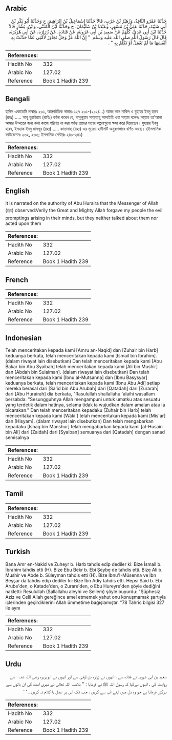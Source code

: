 ## Arabic


<div dir="rtl" lang="ar" style={{fontSize:'larger',backgroundColor:'#f8f9fa',padding:20}}>
حَدَّثَنَا عَمْرٌو النَّاقِدُ، وَزُهَيْرُ بْنُ حَرْبٍ، قَالاَ حَدَّثَنَا إِسْمَاعِيلُ بْنُ إِبْرَاهِيمَ، ح وَحَدَّثَنَا أَبُو بَكْرِ بْنُ أَبِي شَيْبَةَ، حَدَّثَنَا عَلِيُّ بْنُ مُسْهِرٍ، وَعَبْدَةُ بْنُ سُلَيْمَانَ، ح وَحَدَّثَنَا ابْنُ الْمُثَنَّى، وَابْنُ، بَشَّارٍ قَالاَ حَدَّثَنَا ابْنُ أَبِي عَدِيٍّ، كُلُّهُمْ عَنْ سَعِيدِ بْنِ أَبِي عَرُوبَةَ، عَنْ قَتَادَةَ، عَنْ زُرَارَةَ، عَنْ أَبِي هُرَيْرَةَ، قَالَ قَالَ رَسُولُ اللَّهِ صلى الله عليه وسلم ‏ "‏ إِنَّ اللَّهَ عَزَّ وَجَلَّ تَجَاوَزَ لأُمَّتِي عَمَّا حَدَّثَتْ بِهِ أَنْفُسَهَا مَا لَمْ تَعْمَلْ أَوْ تَكَلَّمْ بِهِ ‏"‏ ‏.‏
</div>
<div style={{backgroundColor:'#f8f9fa',padding:20, marginBottom: 10}}><table> <thead> <tr> <th>References:</th> <th></th> </tr> </thead> <tbody><tr><td>Hadith No</td><td>332</td></tr><tr><td>Arabic No</td><td>127.02</td></tr><tr><td>Reference</td><td>Book 1 Hadith 239</td></tr></tbody></table></div>

## Bengali


<div dir="ltr" lang="bn" style={{fontSize:'larger',backgroundColor:'#f8f9fa',padding:20}}>
হাদিস একাডেমি নাম্বারঃ ২৩১, আন্তর্জাতিক নাম্বারঃ ১২৭ ২৩১-(২০২/...) আমর আন নাকিদ ও যুহায়র ইবনু হারব (রহঃ) ..... আবূ হুরাইরাহ (রাযিঃ) বর্ণনা করেন যে, রাসূলুল্লাহ সাল্লাল্লাহু আলাইহি ওয়া সাল্লাম বলেনঃ আল্লাহ তা'আলা আমার উম্মতের জন্য কথা কাজে পরিণত না করা পর্যন্ত তাদের মনের কল্পনাগুলো ক্ষমা করে দিয়েছেন। যুহায়র ইবনু হারব, ইসহাক ইবনু মানসূর (রহঃ) ..... কাতাদাহ্ (রহঃ) এর সূত্রেও হাদীসটি অনুরূপভাবে বর্ণিত আছে। (ইসলামিক ফাউন্ডেশনঃ ২৩২, ২৩৩; ইসলামিক সেন্টারঃ ২৪০-২৪১)
</div>
<div style={{backgroundColor:'#f8f9fa',padding:20, marginBottom: 10}}><table> <thead> <tr> <th>References:</th> <th></th> </tr> </thead> <tbody><tr><td>Hadith No</td><td>332</td></tr><tr><td>Arabic No</td><td>127.02</td></tr><tr><td>Reference</td><td>Book 1 Hadith 239</td></tr></tbody></table></div>

## English


<div dir="ltr" lang="en" style={{fontSize:'larger',backgroundColor:'#f8f9fa',padding:20}}>
It is narrated on the authority of Abu Huraira that the Messenger of Allah (ﷺ) observed:Verily the Great and Mighty Allah forgave my people the evil promptings arising in their minds, but they neither talked about them nor acted upon them
</div>
<div style={{backgroundColor:'#f8f9fa',padding:20, marginBottom: 10}}><table> <thead> <tr> <th>References:</th> <th></th> </tr> </thead> <tbody><tr><td>Hadith No</td><td>332</td></tr><tr><td>Arabic No</td><td>127.02</td></tr><tr><td>Reference</td><td>Book 1 Hadith 239</td></tr></tbody></table></div>

## French


<div dir="ltr" lang="fr" style={{fontSize:'larger',backgroundColor:'#f8f9fa',padding:20}}>

</div>
<div style={{backgroundColor:'#f8f9fa',padding:20, marginBottom: 10}}><table> <thead> <tr> <th>References:</th> <th></th> </tr> </thead> <tbody><tr><td>Hadith No</td><td>332</td></tr><tr><td>Arabic No</td><td>127.02</td></tr><tr><td>Reference</td><td>Book 1 Hadith 239</td></tr></tbody></table></div>

## Indonesian


<div dir="ltr" lang="id" style={{fontSize:'larger',backgroundColor:'#f8f9fa',padding:20}}>
Telah menceritakan kepada kami [Amru an-Naqid] dan [Zuhair bin Harb] keduanya berkata, telah menceritakan kepada kami [Ismail bin Ibrahim]. (dalam riwayat lain disebutkan) Dan telah menceritakan kepada kami [Abu Bakar bin Abu Syaibah] telah menceritakan kepada kami [Ali bin Mushir] dan [Abdah bin Sulaiman]. (dalam riwayat lain disebutkan) Dan telah menceritakan kepada kami [Ibnu al-Mutsanna] dan [Ibnu Basysyar] keduanya berkata, telah menceritakan kepada kami [Ibnu Abu Adi] setiap mereka berasal dari [Sa'id bin Abu Arubah] dari [Qatadah] dari [Zurarah] dari [Abu Hurairah] dia berkata, "Rasulullah shallallahu 'alaihi wasallam bersabda: "Sesungguhnya Allah mengampuni untuk umatku atas sesuatu yang terdetik dalam hatinya, selama tidak ia wujudkan dalam amalan atau ia bicarakan." Dan telah menceritakan kepadaku [Zuhair bin Harb] telah menceritakan kepada kami [Waki'] telah menceritakan kepada kami [Mis'ar] dan [Hisyam]. (dalam riwayat lain disebutkan) Dan telah mengabarkan kepadaku [Ishaq bin Manshur] telah mengabarkan kepada kami [al-Husain bin Ali] dari [Zaidah] dari [Syaiban] semuanya dari [Qatadah] dengan sanad semisalnya
</div>
<div style={{backgroundColor:'#f8f9fa',padding:20, marginBottom: 10}}><table> <thead> <tr> <th>References:</th> <th></th> </tr> </thead> <tbody><tr><td>Hadith No</td><td>332</td></tr><tr><td>Arabic No</td><td>127.02</td></tr><tr><td>Reference</td><td>Book 1 Hadith 239</td></tr></tbody></table></div>

## Tamil


<div dir="ltr" lang="ta" style={{fontSize:'larger',backgroundColor:'#f8f9fa',padding:20}}>

</div>
<div style={{backgroundColor:'#f8f9fa',padding:20, marginBottom: 10}}><table> <thead> <tr> <th>References:</th> <th></th> </tr> </thead> <tbody><tr><td>Hadith No</td><td>332</td></tr><tr><td>Arabic No</td><td>127.02</td></tr><tr><td>Reference</td><td>Book 1 Hadith 239</td></tr></tbody></table></div>

## Turkish


<div dir="ltr" lang="tr" style={{fontSize:'larger',backgroundColor:'#f8f9fa',padding:20}}>
Bana Amr en-Nakid ve Zuheyr b. Harb tahdis edip dediler ki: Bize İsmail b. İbrahim tahdis etti (H). Bize Ebu Bekr b. Ebi Şeybe de tahdis etti. Bize Ali b. Mushir ve Abde b. Süleyman tahdis etti (H). Bize İbnu'I-Müsenna ve İbn Beşşar da tahdis edip dediler ki: Bize İbn Adiy tahdis etti. Hepsi Said b. Ebi Arube'den, o Katade'den, o Zurare'den, o Ebu Hureyre'den şöyle dediğini nakletti: Resulullah (Sallallahu aleyhi ve Sellem) şöyle buyurdu: "Şüphesiz Aziz ve Celil Allah gereğince amel etmemek yahut onu konuşmamak şartıyla içlerinden geçirdiklerini Allah ümmetime bağışlamıştır. "78 Tahric bilgisi 327 ile aynı
</div>
<div style={{backgroundColor:'#f8f9fa',padding:20, marginBottom: 10}}><table> <thead> <tr> <th>References:</th> <th></th> </tr> </thead> <tbody><tr><td>Hadith No</td><td>332</td></tr><tr><td>Arabic No</td><td>127.02</td></tr><tr><td>Reference</td><td>Book 1 Hadith 239</td></tr></tbody></table></div>

## Urdu


<div dir="rtl" lang="ur" style={{fontSize:'larger',backgroundColor:'#f8f9fa',padding:20}}>
سعید بن ابی عروبہ نے قتادہ سے ، انہوں نے زرارہ بن اوفیٰ سے اور انہوں نے ابوہریرہ ‌رضی ‌اللہ ‌عنہ ‌ ‌ سے روایت کی ، انہوں نےکہا کہ رسول اللہ ﷺ نے فرمایا : ’’ بلاشبہ اللہ تعالیٰ نے میری امت کی ان باتوں سے درگزر فرمایا ہے جو وہ دل میں اپنے آپ سے کریں ، جب تک اس پر عمل یا کلام نہ کریں ۔ ‘ ‘
</div>
<div style={{backgroundColor:'#f8f9fa',padding:20, marginBottom: 10}}><table> <thead> <tr> <th>References:</th> <th></th> </tr> </thead> <tbody><tr><td>Hadith No</td><td>332</td></tr><tr><td>Arabic No</td><td>127.02</td></tr><tr><td>Reference</td><td>Book 1 Hadith 239</td></tr></tbody></table></div>
